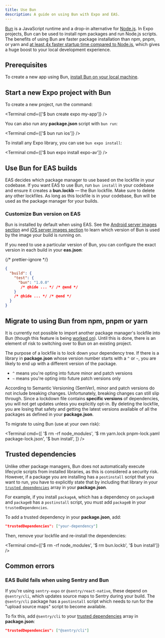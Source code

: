 ```yaml
---
title: Use Bun
description: A guide on using Bun with Expo and EAS.
---
```



[Bun](https://bun.sh/) is a JavaScript runtime and a drop-in alternative for [Node.js](https://nodejs.org/en). In Expo projects, Bun can be used to install npm packages and run Node.js scripts. The benefits of using Bun are faster package installation than npm, pnpm, or yarn and [at least 4x faster startup time compared to Node.js](https://bun.sh/docs#design-goals), which gives a huge boost to your local development experience.

## Prerequisites

To create a new app using Bun, [install Bun on your local machine](https://bun.sh/docs/installation#installing).

## Start a new Expo project with Bun

To create a new project, run the command:

<Terminal cmd={['$ bun create expo my-app']} />

You can also run any **package.json** script with `bun run`:

<Terminal cmd={['$ bun run ios']} />

To install any Expo library, you can use `bun expo install`:

<Terminal cmd={['$ bun expo install expo-av']} />

## Use Bun for EAS builds

EAS decides which package manager to use based on the lockfile in your codebase. If you want EAS to use Bun, run `bun install` in your codebase and ensure it creates a **bun.lockb** &mdash; the Bun lockfile. Make sure to delete any other lockfiles. As long as this lockfile is in your codebase, Bun will be used as the package manager for your builds.

### Customize Bun version on EAS

Bun is installed by default when using EAS. See the [Android server images section](build-reference/infrastructure/#android-server-images) and [iOS server images section](/build-reference/infrastructure/#details-7) to learn which version of Bun is used by the image your build is running on.

If you need to use a particular version of Bun, you can configure the exact version in each build in your **eas.json**:

{/* prettier-ignore */}
```json eas.json
{
  "build": {
    "test": {
      "bun": "1.0.0"
       /* @hide ... */ /* @end */
    }
    /* @hide ... */ /* @end */
  }
}
```

## Migrate to using Bun from npm, pnpm or yarn

It is currently not possible to import another package manager's lockfile into Bun (though this feature is being [worked on](https://github.com/oven-sh/bun/issues/1751)). Until this is done, there is an element of risk to switching over to Bun on an existing project.

The purpose of a lockfile is to _lock_ down your dependency tree. If there is a library in **package.json** whose version number starts with a `^` or `~`, you are likely to end up with a different version of the package.

- `^` means you're opting into future minor and patch versions
- `~` means you're opting into future patch versions only

According to Semantic Versioning (SemVer), minor and patch versions do not include breaking changes. Unfortunately, breaking changes can still slip through. Since a lockdown file contains **specific versions** of dependencies, you will not get updates unless you explicitly opt-in. By deleting the lockfile, you are losing that safety and getting the latest versions available of all the packages as defined in your **package.json**.

To migrate to using Bun (use at your own risk):

<Terminal
  cmd={[
    '$ rm -rf node_modules',
    '$ rm yarn.lock pnpm-lock.yaml package-lock.json',
    '$ bun install',
  ]}
/>

## Trusted dependencies

Unlike other package managers, Bun does not automatically execute lifecycle scripts from installed libraries, as this is considered a security risk. However, if a package you are installing has a `postinstall` script that you want to run, you have to explicitly state that by including that library in your [`trusted dependencies`](https://bun.sh/guides/install/trusted) array in your **package.json**.

For example, if you install `packageA`, which has a dependency on `packageB` and `packageB` has a `postinstall` script, you must add `packageB` in your `trustedDependencies`.

To add a trusted dependency in your **package.json**, add:

```json package.json
"trustedDependencies": ["your-dependency"]
```

Then, remove your lockfile and re-install the dependencies:

<Terminal cmd={['$ rm -rf node_modules', '$ rm bun.lockb', '$ bun install']} />

## Common errors

### EAS Build fails when using Sentry and Bun

If you're using `sentry-expo` or `@sentry/react-native`, these depend on `@sentry/cli`, which updates source maps to Sentry during your build. The `@sentry/cli` package has a `postinstall` script which needs to run for the "upload source maps" script to become available.

To fix this, add `@sentry/cli` to your [trusted dependencies](/#trusted-dependencies) array in **package.json**:

```json package.json
"trustedDependencies": ["@sentry/cli"]
```
